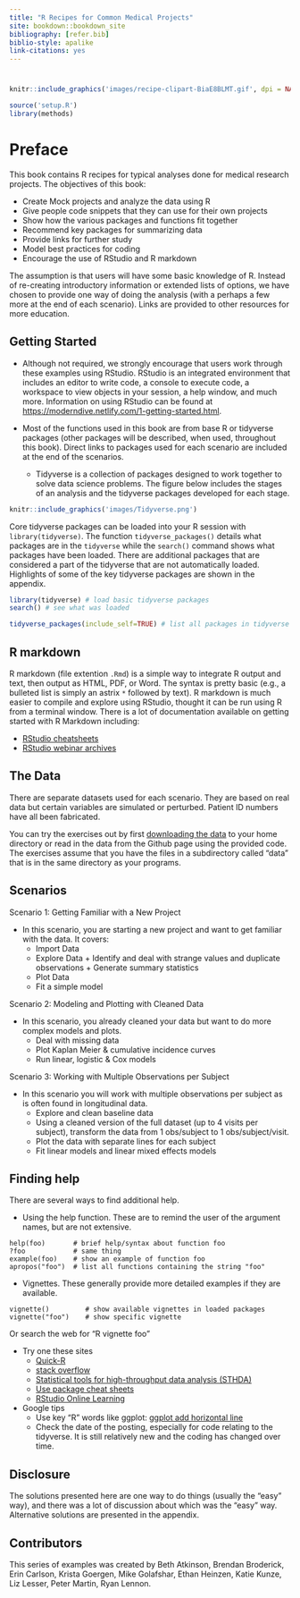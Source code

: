 ```yaml
---
title: "R Recipes for Common Medical Projects"
site: bookdown::bookdown_site
bibliography: [refer.bib]
biblio-style: apalike
link-citations: yes
---
```


# {-}


```r
knitr::include_graphics('images/recipe-clipart-BiaE8BLMT.gif', dpi = NA)

source('setup.R')
library(methods)
```

# Preface {-}


This book contains R recipes for typical analyses done for medical research projects.  The objectives of this book:

* Create Mock projects and analyze the data using R
* Give people code snippets that they can use for their own projects
* Show how the various packages and functions fit together
* Recommend key packages for summarizing data 
* Provide links for further study
* Model best practices for coding
* Encourage the use of RStudio and R markdown

The assumption is that users will have some basic knowledge of R.  Instead of re-creating introductory information or extended lists of options, we have chosen to provide one way of doing the analysis (with a perhaps a few more at the end of each scenario).  Links are provided to other resources for more education. 

## Getting Started

* Although not required, we strongly encourage that users work through these examples using RStudio.  RStudio is an integrated environment that includes an editor to write code, a console to execute code, a workspace to view objects in your session, a help window, and much more.  Information on using RStudio can be found at [https://moderndive.netlify.com/1-getting-started.html](https://moderndive.netlify.com/1-getting-started.html). 

* Most of the functions used in this book are from base R or tidyverse packages (other packages will be described, when used, throughout this book).  Direct links to packages used for each scenario are included at the end of the scenarios. 

    - Tidyverse is a collection of packages designed to work together to solve data science problems.  The figure below includes the stages of an analysis and the tidyverse packages developed for each stage.

```r
knitr::include_graphics('images/Tidyverse.png')
```

Core tidyverse packages can be loaded into your R session with `library(tidyverse)`. The function `tidyverse_packages()` details what packages are in the `tidyverse` while the `search()` command shows what packages have been loaded.  There are additional packages that are considered a part of the tidyverse that are not automatically loaded.  Highlights of some of the key tidyverse packages are shown in the appendix. 

```r
library(tidyverse) # load basic tidyverse packages
search() # see what was loaded

tidyverse_packages(include_self=TRUE) # list all packages in tidyverse
```

## R markdown

R markdown (file extention `.Rmd`) is a simple way to integrate R output and text, then output as HTML, PDF, or Word. The syntax is pretty basic (e.g., a bulleted list is simply an astrix `*` followed by text).  R markdown is much easier to compile and explore using RStudio, thought it can be run using R from a terminal window.  There is a lot of documentation available on getting started with R Markdown including:

* [RStudio cheatsheets](https://www.rstudio.com/resources/cheatsheets/)
* [RStudio webinar archives](https://www.rstudio.com/resources/webinars/)


## The Data

There are separate datasets used for each scenario.  They are based on real data but certain variables are simulated or perturbed.  Patient ID numbers have all been fabricated.  

You can try the exercises out by first [downloading the data]( ) to your home directory or read in the data from the Github page using the provided code.  The exercises assume that you have the files in a subdirectory called "data" that is in the same directory as your programs.

## Scenarios  

Scenario 1: Getting Familiar with a New Project

* In this scenario, you are starting a new project and want to get familiar with the data.  It covers:
    - Import Data 
    - Explore Data 
          + Identify and deal with strange values and duplicate observations
          + Generate summary statistics
    - Plot Data
    - Fit a simple model

Scenario 2: Modeling and Plotting with Cleaned Data 

* In this scenario, you already cleaned your data but want to do more complex models and plots.  
    - Deal with missing data
    - Plot Kaplan Meier & cumulative incidence curves
    - Run linear, logistic & Cox models
            
Scenario 3: Working with Multiple Observations per Subject 

* In this scenario you will work with multiple observations per subject as is often found in longitudinal data.
     - Explore and clean baseline data 
     - Using a cleaned version of the full dataset (up to 4 visits per subject), transform the data from 1 obs/subject to 1 obs/subject/visit. 
     - Plot the data with separate lines for each subject
     - Fit linear models and linear mixed effects models

## Finding help

There are several ways to find additional help. 

* Using the help function.  These are to remind the user of the argument names, but are not extensive.

```
help(foo)       # brief help/syntax about function foo
?foo            # same thing
example(foo)    # show an example of function foo
apropos("foo")  # list all functions containing the string "foo"
```

* Vignettes.  These generally provide more detailed examples if they are available.

```
vignette()         # show available vignettes in loaded packages
vignette("foo")    # show specific vignette
```

Or search the web for "R vignette foo"

* Try one these sites
    + [Quick-R](https://www.statmethods.net/index.html)
    + [stack overflow](https://stackoverflow.com/)
    + [Statistical tools for high-throughput data analysis (STHDA)](http://www.sthda.com/english/)
    + [Use package cheat sheets](https://www.rstudio.com/resources/cheatsheets/)
    + [RStudio Online Learning](https://www.rstudio.com/online-learning/)
    
* Google tips
    + Use key "R" words like ggplot: [ggplot add horizontal line](https://www.google.com/search?q=ggplot+add+horizontal+line)
    + Check the date of the posting, especially for code relating to the tidyverse.  It is still relatively new and the coding has changed over time.  

## Disclosure

The solutions presented here are one way to do things (usually the "easy" way), and there was a lot of discussion about which was the "easy" way. Alternative solutions are presented in the appendix.

## Contributors

This series of examples was created by Beth Atkinson, Brendan Broderick, Erin Carlson, Krista Goergen, Mike Golafshar, Ethan Heinzen, Katie Kunze, Liz Lesser, Peter Martin, Ryan Lennon.  
